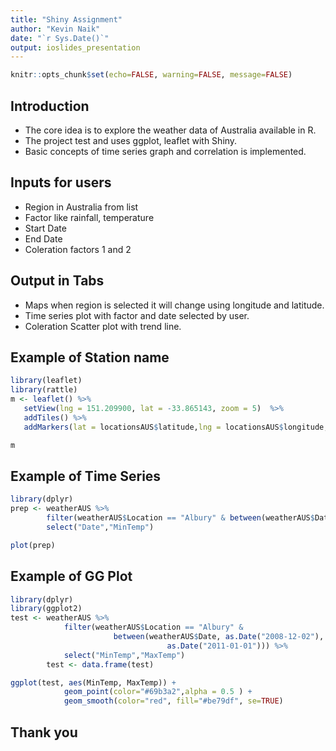 ```yaml
---
title: "Shiny Assignment"
author: "Kevin Naik"
date: "`r Sys.Date()`"
output: ioslides_presentation
---
```


```r
knitr::opts_chunk$set(echo=FALSE, warning=FALSE, message=FALSE)
```

## Introduction 

- The core idea is to explore the weather data of Australia available in R.
- The project test and uses ggplot, leaflet with Shiny.
- Basic concepts of time series graph and correlation is implemented.

## Inputs for users 

- Region in Australia from list
- Factor like rainfall, temperature
- Start Date
- End Date
- Coleration factors 1 and 2

## Output in Tabs

- Maps when region is selected it will change using longitude and latitude. 
- Time series plot with factor and date selected by user.
- Coleration Scatter plot with trend line.

## Example of Station name 

```r
library(leaflet)
library(rattle)
m <- leaflet() %>%
   setView(lng = 151.209900, lat = -33.865143, zoom = 5)  %>% 
   addTiles() %>% 
   addMarkers(lat = locationsAUS$latitude,lng = locationsAUS$longitude,popup = locationsAUS$stnID, label = locationsAUS$name)
```

```r
m
```

## Example of Time Series

```r
library(dplyr)
prep <- weatherAUS %>% 
        filter(weatherAUS$Location == "Albury" & between(weatherAUS$Date, as.Date("2008-12-02"), as.Date("2011-01-01")) & !is.na("MinTemp")) %>% 
        select("Date","MinTemp")
```

```r
plot(prep)
```

## Example of GG Plot
```r
library(dplyr)
library(ggplot2)
test <- weatherAUS %>%
            filter(weatherAUS$Location == "Albury" & 
                       between(weatherAUS$Date, as.Date("2008-12-02"),
                                   as.Date("2011-01-01"))) %>%
            select("MinTemp","MaxTemp")
        test <- data.frame(test)
```

```r
ggplot(test, aes(MinTemp, MaxTemp)) + 
            geom_point(color="#69b3a2",alpha = 0.5 ) +
            geom_smooth(color="red", fill="#be79df", se=TRUE)
```

## Thank you
